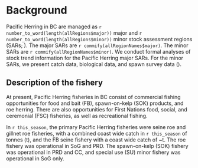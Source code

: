 # Background

Pacific Herring in BC are managed as `r number_to_word(length(allRegions$major))` major and `r number_to_word(length(allRegions$minor))` minor stock assessment regions (SARs; <!--\autoref{figBC}-->).
The major SARs are `r commify(allRegionNames$major)`. The minor SARs are `r commify(allRegionNames$minor)`.
We conduct formal analyses of stock trend information for the Pacific Herring major SARs. For the minor SARs, we present catch data, biological data, and spawn survey data (<!-- \nameref{appMinor} -->).

## Description of the fishery

At present, Pacific Herring fisheries in BC consist of commercial fishing opportunities for food and bait (FB), spawn-on-kelp (SOK) products, and roe herring. There are also opportunities for First Nations food, social, and ceremonial (FSC) fisheries, as well as recreational fishing.

In `r this_season`, the primary Pacific Herring fisheries were seine roe and gillnet roe fisheries, with a combined coast wide catch in `r this_season` of \Sexpr{finalYrCatchRoe} tonnes (t), and the FB seine fishery with a coast wide catch of \Sexpr{finalYrCatchOther}~t.
The roe fishery was operational in SoG and PRD.
The spawn-on-kelp (SOK) fishery was operational in PRD and CC, and special use (SU) minor fishery was operational in SoG only.

<!-- A complete dockside monitoring program exists for all \fishName{} commercial fisheries and the resulting validated catch data are included in the annual stock assessment process for all fisheries, except SOK. -->
<!-- The SOK fishery is licenced based on validated pounds of SOK product (eggs on kelp) however these landings are not easily combined with catches of whole herring and are not currently incorporated in the stock assessment process. -->

<!-- The exclusion of SOK fishery data from the annual stock assessment process was identified as a key uncertainty in the most recent CSAS review of the stock assessment framework \citep{ClearyEtal2018}. -->
<!-- Recommendations for addressing this uncertainty will require quantifying ponding mortality and removals (eggs) associated with the SOK fishery. -->
<!-- Consideration of these uncertainties will occur at a future stage in the MSE process. -->

<!-- First Nations fish for whole herring, herring roe, and herring eggs for FSC purposes. -->
<!-- Whole herring are fished by seine, gillnet, rake, dip net, and jig. -->
<!-- Herring eggs are collected as spawn on seaweed such as kelp, or spawn on set tree boughs. -->
<!-- Opportunities are provided in a manner that allows for harvest activity in all assessment areas. -->
<!-- In addition, Treaty and aboriginal commercial fisheries may occur in some specific management areas. -->

<!-- \subsection{Description of the stock assessment process} -->

<!-- The SCA model is fitted to commercial catch data, fishery and survey proportions-at-age data and a fishery-independent spawning biomass index to estimate total and spawning biomass, natural mortality, and recruitment. -->
<!-- Observed annual weight-at-age is estimated external to the model, and maturity-at-age is a fixed input parameter. -->
<!-- In 2017, an updated version of the SCA model was applied to assess each of the \Sexpr{Num2Word(length(allRegions$major))} major \fishName{} stocks \citep{ClearyEtal2018}. -->
<!-- The main change from the SCA model used from 2011 to 2016 was the partitioning of variance between observation and process error to improve the estimation of the variance structure \citep{ClearyEtal2018}. -->
<!-- A bridging analysis was used to validate the updated model: this showed parameter estimates and biomass trajectories associated with the structural adjustments to be nearly identical to results from previous versions of the model, supporting the adoption of the revised structure \citep{ClearyEtal2018}. -->
<!-- Other adjustments were made to improve computational efficiency and update input data. -->

<!-- A Bayesian framework was used to estimate time series of spawning biomass, instantaneous natural mortality, and age-2 recruitment from \Sexpr{paste(range(yrRange), collapse=" to " )}. -->
<!-- Advice to managers for the major stock areas includes posterior estimates of current stock status ($\mli{SB}_{\Sexpr{max(yrRange)}}$), spawning biomass in \forecastYr{} assuming no catch ($\mli{SB}_{\forecastYr{}}$), and stock status relative to the LRP of $0.3\mli{SB}_0$. -->
<!-- The Markov chain Monte Carlo (MCMC) sampling procedure follows the same method implemented by \citet{ClearyEtal2018}.% with chain length \Sexpr{mcmc.length}, sampling frequency of \Sexpr{mcmc.samp.freq}, and burn-in of \Sexpr{mcmc.burnin}. -->
<!-- %The resulting \Sexpr{mcmc.num.samples} samples are used to calculate median posterior estimates of spawning biomass (for example) and associated \Sexpr{mcmc.ci} credible intervals. -->

<!-- \citet{ClearyEtal2018} reported results from two SCA model fits that differed in assumptions about dive survey (from \Sexpr{qYrs$q2}) catchability (i.e., AM1 where $q_2$ is estimated with a prior distribution assumed, and AM2 where $q_2=1$). -->
<!-- The assumptions that the dive survey spawn index represents all the spawn deposited and that no eggs are lost to predation are strong. -->
<!-- However, there is little information in the stock assessment data to inform an estimate of $q_2$; examination of the Bayes posterior shows the prior is not updated for HG, CC, SoG, and WCVI SARs and the estimated value reflects the prior mean \citep[][Appendix D]{ClearyEtal2018}. -->
<!-- Assuming $q_2=1$ at least produces a ``minimum'' biomass estimate so that any other assessment errors and management implementation errors are buffered (see \citealp{martell2011} and \citealp{herring2012}). -->
<!-- Application of the AM1 model would remove such safeguards despite recent simulation evaluation showing that large (positive) assessment errors are produced by the current assessment model even with $q_2=1$ \citep{DFO2018}. -->
<!-- Simulations to quantify the risks associated with continued application of a management procedure where $q_2=1$ were conducted because fisheries management quota decisions since 2015 have been based on the AM2 model. -->
<!-- Scaling the assessment with values of $q_2<1$ is likely to result in larger absolute assessment errors than those estimated when $q_2=1$. -->
<!-- For these reasons, advice presented here is based on the AM2 stock assessment model parameterization, supported also by comparisons presented in \citet[][Table A1]{DFO2016} and \citet[][Appendix D]{ClearyEtal2018}. -->

